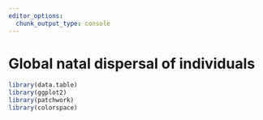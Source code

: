 ```yaml
---
editor_options: 
  chunk_output_type: console
---
```


# Global natal dispersal of individuals

```r
library(data.table)
library(ggplot2)
library(patchwork)
library(colorspace)
```
